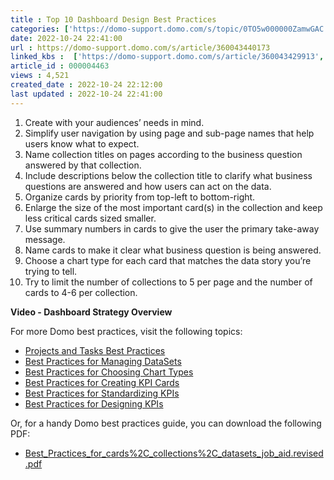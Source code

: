 ```yaml
---
title : Top 10 Dashboard Design Best Practices
categories: ['https://domo-support.domo.com/s/topic/0TO5w000000ZamwGAC']
date: 2022-10-24 22:41:00
url : https://domo-support.domo.com/s/article/360043440173
linked_kbs :  ['https://domo-support.domo.com/s/article/360043429913', 'https://domo-support.domo.com/s/article/360042926154', 'https://domo-support.domo.com/s/article/360043439953', 'https://domo-support.domo.com/s/article/360043429953', 'https://domo-support.domo.com/s/article/360043429933', 'https://domo-support.domo.com/s/article/360043440173', 'https://domo-support.domo.com/s/article/360043429693', 'https://domo-support.domo.com/s/article/360042935294', 'https://domo-support.domo.com/s/article/360043439993', 'https://domo-support.domo.com/s/article/360042925494', 'https://domo-support.domo.com/s/article/360042935334', 'https://domo-support.domo.com/s/article/360043430493', 'https://domo-support.domo.com/s/topic/0TO5w000000ZamwGAC', 'https://domo-support.domo.com/s/knowledge-base']
article_id : 000004463
views : 4,521
created_date : 2022-10-24 22:12:00
last updated : 2022-10-24 22:41:00
---
```




1. Create with your audiences’ needs in mind.
2. Simplify user navigation by using page and sub-page names that help users know what to expect.
3. Name collection titles on pages according to the business question answered by that collection.
4. Include descriptions below the collection title to clarify what business questions are answered and how users can act on the data.
5. Organize cards by priority from top-left to bottom-right.
6. Enlarge the size of the most important card(s) in the collection and keep less critical cards sized smaller.
7. Use summary numbers in cards to give the user the primary take-away message.
8. Name cards to make it clear what business question is being answered.
9. Choose a chart type for each card that matches the data story you’re trying to tell.
10. Try to limit the number of collections to 5 per page and the number of cards to 4-6 per collection.


**Video - Dashboard Strategy Overview**



For more Domo best practices, visit the following topics:



* [Projects and Tasks Best Practices](..\projects_and_tasks_best_practices\index.qmd "Projects and Tasks Best Practices")
* [Best Practices for Managing DataSets](..\best_practices_for_managing_datasets\index.qmd "Best Practices for Managing DataSets")
* [Best Practices for Choosing Chart Types](..\best_practices_for_choosing_chart_types\index.qmd "Best Practices for Choosing Chart Types")
* [Best Practices for Creating KPI Cards](..\best_practices_for_creating_visualization_cards\index.qmd "Best Practices for Creating KPI Cards")
* [Best Practices for Standardizing KPIs](..\best_practices_for_standardizing_visualization_cards\index.qmd "Best Practices for Standardizing KPIs")
* [Best Practices for Designing KPIs](/s/article/360042935334 "Best Practices for Designing KPIs")


Or, for a handy Domo best practices guide, you can download the following PDF:



* [Best\_Practices\_for\_cards%2C\_collections%2C\_datasets\_job\_aid.revised.pdf](https://domosoftware.sharepoint.com/:b:/s/CS-Edu-PublicFiles/Edek5Dy1GGNLsCDmQ7xJZvQBOMvk3rUGhG4yyyBt-EXUgA?e=RUkMca "Best_Practices_for_cards%2C_collections%2C_datasets_job_aid.revised.pdf")